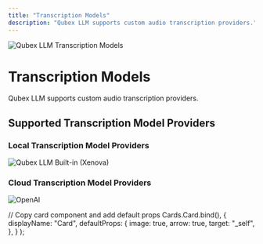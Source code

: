 ```yaml
---
title: "Transcription Models"
description: "Qubex LLM supports custom audio transcription providers."
---
```



<Image
  src="/images/features/transcription-models/header-image.png"
  height={1080}
  width={1920}
  quality={100}
  alt="Qubex LLM Transcription Models"
/>

# Transcription Models

Qubex LLM supports custom audio transcription providers.

## Supported Transcription Model Providers

### Local Transcription Model Providers

<Cards>
  <Card
    title="Built-in (Xenova)"
    href="https://huggingface.co/Xenova/whisper-small"
  >
    <Image
      src="/images/features/transcription-models/xenova.png"
      height={1080}
      width={1920}
      quality={100}
      alt="Qubex LLM Built-in (Xenova)"
    />
  </Card>
</Cards>

### Cloud Transcription Model Providers

<Cards>
  <Card title="OpenAI" href="https://platform.openai.com/">
    <Image
      src="/images/features/transcription-models/openai.png"
      height={1080}
      width={1920}
      quality={100}
      alt="OpenAI"
    />
  </Card>
</Cards>

  // Copy card component and add default props
  Cards.Card.bind(),
  {
    displayName: "Card",
    defaultProps: {
      image: true,
      arrow: true,
      target: "_self",
    },
  }
);

<style global jsx>{`
  img {
    aspect-ratio: 16/9;
    object-fit: cover;
  }
`}</style>
